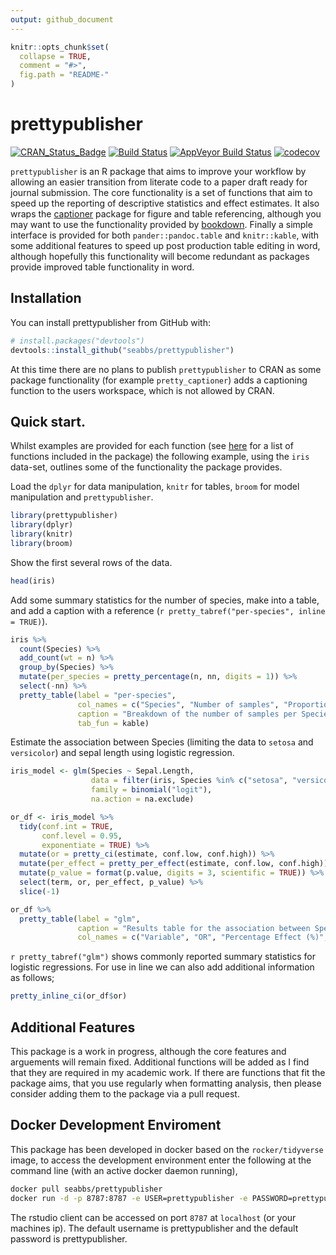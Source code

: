 ```yaml
---
output: github_document
---
```


```r
knitr::opts_chunk$set(
  collapse = TRUE,
  comment = "#>",
  fig.path = "README-"
)
```

# prettypublisher

[![CRAN_Status_Badge](http://www.r-pkg.org/badges/version/prettypublisher)](https://cran.r-project.org/package=prettypublisher)
[![Build Status](https://travis-ci.org/seabbs/prettypublisher.svg?branch=master)](https://travis-ci.org/seabbs/prettypublisher)
[![AppVeyor Build Status](https://ci.appveyor.com/api/projects/status/github/seabbs/prettypublisher?branch=master&svg=true)](https://ci.appveyor.com/project/seabbs/prettypublisher)
[![codecov](https://codecov.io/gh/seabbs/prettypublisher/branch/master/graph/badge.svg)](https://codecov.io/gh/seabbs/prettypublisher)

`prettypublisher` is an R package that aims to improve your workflow by allowing an easier transition from literate code to a paper draft ready for journal submission. The core functionality is a set of functions that aim to speed up the reporting of descriptive statistics and effect estimates. It also wraps the [captioner](https://github.com/adletaw/captioner) package for figure and table referencing, although you may want to use the functionality provided by [bookdown](https://bookdown.org/yihui/blogdown/). Finally a simple interface is provided for both `pander::pandoc.table` and `knitr::kable`, with some additional features to speed up post production table editing in word, although hopefully this functionality will become redundant as packages provide improved table functionality in word.

## Installation

You can install prettypublisher from GitHub with:

```r
# install.packages("devtools")
devtools::install_github("seabbs/prettypublisher")
```

At this time there are no plans to publish `prettypublisher` to CRAN as some package functionality (for example `pretty_captioner`) adds a captioning function to the users workspace, which is not allowed by CRAN.

## Quick start.

Whilst examples are provided for each function (see [here](https://www.samabbott.co.uk/prettypublisher/reference/index.html) for a list of functions included in the package) the following example, using the `iris` data-set, outlines some of the functionality the package provides.

Load the `dplyr` for data manipulation, `knitr` for tables, `broom` for model manipulation and `prettypublisher`.

```r
library(prettypublisher)
library(dplyr)
library(knitr)
library(broom) 
```

Show the first several rows of the data.

```r
head(iris)
```

Add some summary statistics for the number of species, make into a table, and add a caption with a reference (`r pretty_tabref("per-species", inline = TRUE)`).

```r
iris %>% 
  count(Species) %>% 
  add_count(wt = n) %>% 
  group_by(Species) %>% 
  mutate(per_species = pretty_percentage(n, nn, digits = 1)) %>% 
  select(-nn) %>% 
  pretty_table(label = "per-species",
               col_names = c("Species", "Number of samples", "Proportion of total (%)"),
               caption = "Breakdown of the number of samples per Species in the iris data-set",
               tab_fun = kable)
```

Estimate the association between Species (limiting the data to `setosa` and `versicolor`) and sepal length using logistic regression.

```r
iris_model <- glm(Species ~ Sepal.Length, 
                  data = filter(iris, Species %in% c("setosa", "versicolor")),
                  family = binomial("logit"),
                  na.action = na.exclude)

or_df <- iris_model %>% 
  tidy(conf.int = TRUE, 
       conf.level = 0.95,
       exponentiate = TRUE) %>% 
  mutate(or = pretty_ci(estimate, conf.low, conf.high)) %>%
  mutate(per_effect = pretty_per_effect(estimate, conf.low, conf.high)) %>% 
  mutate(p_value = format(p.value, digits = 3, scientific = TRUE)) %>% 
  select(term, or, per_effect, p_value) %>% 
  slice(-1) 

or_df %>% 
  pretty_table(label = "glm",
               caption = "Results table for the association between Species and Sepal length.",
               col_names = c("Variable", "OR", "Percentage Effect (%)", "P value"))
```

`r pretty_tabref("glm")` shows commonly reported summary statistics for logistic regressions. For use in line we can also add additional information as follows;

```r
pretty_inline_ci(or_df$or)
```

## Additional Features

This package is a work in progress, although the core features and arguements will remain fixed. Additional functions will be added as I find that they are required in my academic work. If there are functions that fit the package aims, that you use regularly when formatting analysis, then please consider adding them to the package via a pull request.

## Docker Development Enviroment

This package has been developed in docker based on the `rocker/tidyverse` image, to access the  development environment enter the following at the command line (with an active docker daemon running),

```bash
docker pull seabbs/prettypublisher
docker run -d -p 8787:8787 -e USER=prettypublisher -e PASSWORD=prettypublisher --name prettypublisher seabbs/prettypublisher
```

The rstudio client can be accessed on port `8787` at `localhost` (or your machines ip). The default username is prettypublisher and the default password is prettypublisher.


